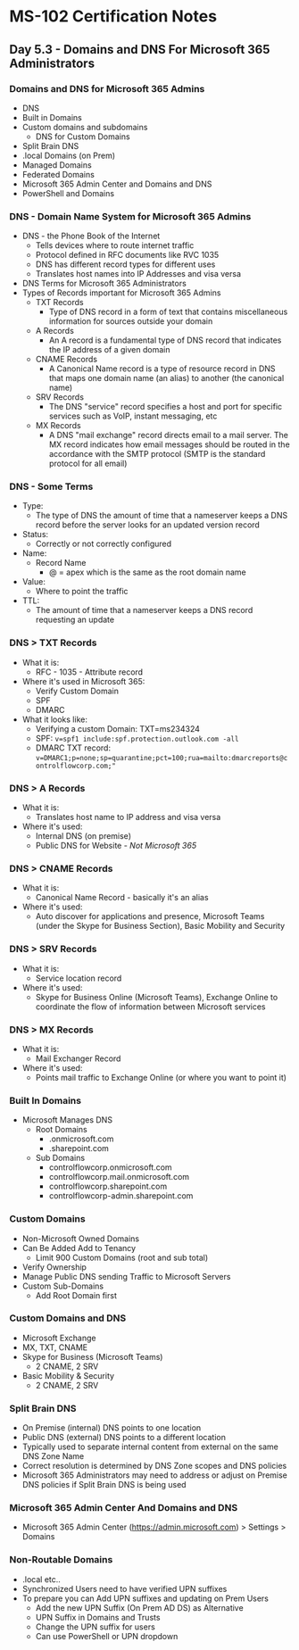 # MS-102 Certification Notes
## Day 5.3 - Domains and DNS For Microsoft 365 Administrators

### Domains and DNS for Microsoft 365 Admins
* DNS
* Built in Domains
* Custom domains and subdomains
	* DNS for Custom Domains
* Split Brain DNS
* .local Domains (on Prem)
* Managed Domains
* Federated Domains
* Microsoft 365 Admin Center and Domains and DNS
* PowerShell and Domains

### DNS - Domain Name System for Microsoft 365 Admins
* DNS - the Phone Book of the Internet
	* Tells devices where to route internet traffic
	* Protocol defined in RFC documents like RVC 1035
	* DNS has different record types for different uses
	* Translates host names into IP Addresses and visa versa
* DNS Terms for Microsoft 365 Administrators
* Types of Records important for Microsoft 365 Admins
	* TXT Records
		* Type of DNS record in a form of text that contains miscellaneous information for sources outside your domain
	* A Records
		* An A record is a fundamental type of DNS record that indicates the IP address of a given domain
	* CNAME Records
		* A Canonical Name record is a type of resource record in DNS that maps one domain name (an alias) to another (the canonical name)
	* SRV Records
		* The DNS "service" record specifies a host and port for specific services such as VoIP, instant messaging, etc
	* MX Records
		* A DNS "mail exchange" record directs email to a mail server. The MX record indicates how email messages should be routed in the accordance with the SMTP protocol (SMTP is the standard protocol for all email)

### DNS - Some Terms
* Type:
	* The type of DNS the amount of time that a nameserver keeps a DNS record before the server looks for an updated version record
* Status:
	* Correctly or not correctly configured
* Name:
	* Record Name
		* @ = apex which is the same as the root domain name
* Value:
	* Where to point the traffic
* TTL:
	* The amount of time that a nameserver keeps a DNS record requesting an update

### DNS > TXT Records
* What it is:
	* RFC - 1035 - Attribute record
* Where it's used in Microsoft 365:
	* Verify Custom Domain
	* SPF
	* DMARC
* What it looks like:
	* Verifying a custom Domain: TXT=ms234324
	* SPF: `v=spf1 include:spf.protection.outlook.com -all`
	* DMARC TXT record: `v=DMARC1;p=none;sp=quarantine;pct=100;rua=mailto:dmarcreports@controlflowcorp.com;"`

### DNS > A Records
* What it is:
	* Translates host name to IP address and visa versa
* Where it's used:
	* Internal DNS (on premise)
	* Public DNS for Website - *Not Microsoft 365*

### DNS > CNAME Records
* What it is:
	* Canonical Name Record - basically it's an alias
* Where it's used:
	* Auto discover for applications and presence, Microsoft Teams (under the Skype for Business Section), Basic Mobility and Security

### DNS > SRV Records
* What it is:
	* Service location record
* Where it's used:
	* Skype for Business Online (Microsoft Teams), Exchange Online to coordinate the flow of information between Microsoft services

### DNS > MX Records
* What it is:
	* Mail Exchanger Record
* Where it's used:
	* Points mail traffic to Exchange Online (or where you want to point it)

### Built In Domains
* Microsoft Manages DNS
	* Root Domains
		* .onmicrosoft.com
		* .sharepoint.com
	* Sub Domains
		* controlflowcorp.onmicrosoft.com
		* controlflowcorp.mail.onmicrosoft.com
		* controlflowcorp.sharepoint.com
		* controlflowcorp-admin.sharepoint.com

### Custom Domains
* Non-Microsoft Owned Domains
* Can Be Added Add to Tenancy
	* Limit 900 Custom Domains (root and sub total)
* Verify Ownership
* Manage Public DNS sending Traffic to Microsoft Servers
* Custom Sub-Domains
	* Add Root Domain first

### Custom Domains and DNS
* Microsoft Exchange
* MX, TXT, CNAME
* Skype for Business (Microsoft Teams)
	* 2 CNAME, 2 SRV
* Basic Mobility & Security
	* 2 CNAME, 2 SRV

### Split Brain DNS
* On Premise (internal) DNS points to one location
* Public DNS (external) DNS points to a different location
* Typically used to separate internal content from external on the same DNS Zone Name
* Correct resolution is determined by DNS Zone scopes and DNS policies
* Microsoft 365 Administrators may need to address or adjust on Premise DNS policies if Split Brain DNS is being used

### Microsoft 365 Admin Center And Domains and DNS
* Microsoft 365 Admin Center (https://admin.microsoft.com) > Settings > Domains

### Non-Routable Domains
* .local etc..
* Synchronized Users need to have verified UPN suffixes
* To prepare you can Add UPN suffixes and updating on Prem Users
	* Add the new UPN Suffix (On Prem AD DS) as Alternative
	* UPN Suffix in Domains and Trusts
	* Change the UPN suffix for users
	* Can use PowerShell or UPN dropdown